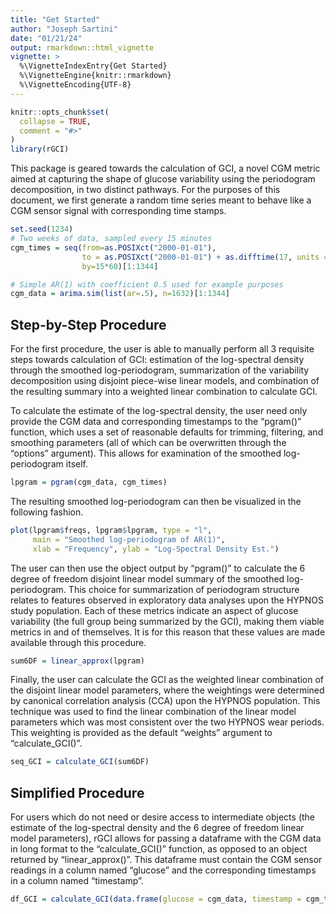 ```yaml
---
title: "Get Started"
author: "Joseph Sartini"
date: "01/21/24"
output: rmarkdown::html_vignette
vignette: >
  %\VignetteIndexEntry{Get Started}
  %\VignetteEngine{knitr::rmarkdown}
  %\VignetteEncoding{UTF-8}
---
```


```r
knitr::opts_chunk$set(
  collapse = TRUE,
  comment = "#>"
)
library(rGCI)
```

This package is geared towards the calculation of GCI, a novel CGM metric aimed at capturing the shape of glucose variability using the periodogram decomposition, in two distinct pathways. For the purposes of this document, we first generate a random time series meant to behave like a CGM sensor signal with corresponding time stamps. 

```r
set.seed(1234)
# Two weeks of data, sampled every 15 minutes
cgm_times = seq(from=as.POSIXct("2000-01-01"),
                to = as.POSIXct("2000-01-01") + as.difftime(17, units = "days"),
                by=15*60)[1:1344]

# Simple AR(1) with coefficient 0.5 used for example purposes
cgm_data = arima.sim(list(ar=.5), n=1632)[1:1344]
```


## Step-by-Step Procedure

For the first procedure, the user is able to manually perform all 3 requisite steps towards calculation of GCI: estimation of the log-spectral density through the smoothed log-periodogram, summarization of the variability decomposition using disjoint piece-wise linear models, and combination of the resulting summary into a weighted linear combination to calculate GCI. 

To calculate the estimate of the log-spectral density, the user need only provide the CGM data and corresponding timestamps to the "pgram()" function, which uses a set of reasonable defaults for trimming, filtering, and smoothing parameters (all of which can be overwritten through the "options" argument). This allows for examination of the smoothed log-periodogram itself.

```r
lpgram = pgram(cgm_data, cgm_times)
```

The resulting smoothed log-periodogram can then be visualized in the following fashion.

```r
plot(lpgram$freqs, lpgram$lpgram, type = "l", 
     main = "Smoothed log-periodogram of AR(1)", 
     xlab = "Frequency", ylab = "Log-Spectral Density Est.")
```

The user can then use the object output by "pgram()" to calculate the 6 degree of freedom disjoint linear model summary of the smoothed log-periodogram. This choice for summarization of periodogram structure relates to features observed in exploratory data analyses upon the HYPNOS study population. Each of these metrics indicate an aspect of glucose variability (the full group being summarized by the GCI), making them viable metrics in and of themselves. It is for this reason that these values are made available through this procedure.

```r
sum6DF = linear_approx(lpgram)
```

Finally, the user can calculate the GCI as the weighted linear combination of the disjoint linear model parameters, where the weightings were determined by canonical correlation analysis (CCA) upon the HYPNOS population. This technique was used to find the linear combination of the linear model parameters which was most consistent over the two HYPNOS wear periods. This weighting is provided as the default "weights" argument to "calculate_GCI()".

```r
seq_GCI = calculate_GCI(sum6DF)
```

## Simplified Procedure

For users which do not need or desire access to intermediate objects (the estimate of the log-spectral density and the 6 degree of freedom linear model parameters), rGCI allows for passing a dataframe with the CGM data in long format to the "calculate_GCI()" function, as opposed to an object returned by "linear_approx()". This dataframe must contain the CGM sensor readings in a column named "glucose" and the corresponding timestamps in a column named "timestamp". 

```r
df_GCI = calculate_GCI(data.frame(glucose = cgm_data, timestamp = cgm_times))
```
